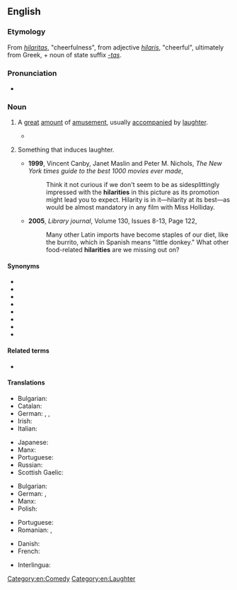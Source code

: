 ==English==

===Etymology===
From {{uder|en|la|-}} ''[[hilaritas]]'', "cheerfulness", from adjective ''[[hilaris]]'', "cheerful", ultimately from Greek, + noun of state suffix ''[[-tas]]''.

===Pronunciation===
* {{IPA|en|/hɪˈlæɹɪ.ti/}}
{{rfap|en}}

===Noun===
{{en-noun|~}}

# {{lb|en|uncountable}} A [[great]] [[amount]] of [[amusement]], usually [[accompany|accompanied]] by [[laughter]].
#: {{ux|en|The duck escaped into the children's party, and '''hilarity''' ensued.}}
#* {{RQ:Thackeray Pendennis||passage=In the rattle of the box, and of their agreeable conversation, Sir Francis’s spirits rose to their accustomed point of feeble '''hilarity'''.|46}}
# {{lb|en|countable}} Something that induces laughter.
#* '''1999''', Vincent Canby, Janet Maslin and Peter M. Nichols, ''The New York times guide to the best 1000 movies ever made'',
#*: Think it not curious if we don't seem to be as sidesplittingly impressed with the '''hilarities''' in this picture as its promotion might lead you to expect. Hilarity is in it—hilarity at its best—as would be almost mandatory in any film with Miss Holliday.
#* '''2005''', ''Library journal'', Volume 130, Issues 8-13, Page 122,
#*: Many other Latin imports have become staples of our diet, like the burrito, which in Spanish means "little donkey." What other food-related '''hilarities''' are we missing out on?

====Synonyms====
* {{l|en|cheerfulness}}
* {{l|en|buoyancy}}
* {{l|en|delight}}
* {{l|en|gaiety}}
* {{l|en|glee}}
* {{l|en|jauntiness}}
* {{l|en|merriment}}
* {{l|en|mirth}}

====Related terms====
* {{l|en|hilarious}}

====Translations====
{{trans-top|happiness}}
* Bulgarian: {{t+|bg|веселие|n}}
* Catalan: {{t|ca|hilaritat|f}}
* German: {{t+|de|Fröhlichkeit|f}}, {{t+|de|Ausgelassenheit|f}}, {{t+|de|Heiterkeit|f}}
* Irish: {{t|ga|meidhir|f}}
* Italian: {{t+|it|ilarità|f}}
{{trans-mid}}
* Japanese: {{t|ja|ハピネス|tr=hapinesu}}
* Manx: {{t|gv|ard-ghennalys|m}}
* Portuguese: {{t+|pt|hilaridade|f}}
* Russian: {{t+|ru|весе́лье|n}}
* Scottish Gaelic: {{t|gd|sogan|m}}
{{trans-bottom}}

{{trans-top|something inducing laughter}}
* Bulgarian: {{t+|bg|смешка|f}}
* German: {{t+|de|Komik|f}}, {{t+|de|Witz|m}}
* Manx: {{t|gv|ard-aittys|m}}
* Polish: {{t+|pl|głupawka|f}}
{{trans-mid}}
* Portuguese: {{t+|pt|hilaridade|f}}
* Romanian: {{t|ro|râsete|n-p}}, {{t+|ro|ilaritate|f}}
{{trans-bottom}}

{{checktrans-top}}
* Danish: {{t-check|da|munterhed}}
* French: {{t+check|fr|hilarité|f}}
{{trans-mid}}
* Interlingua: {{t-check|ia|hilaritate}}
{{trans-bottom}}

[[Category:en:Comedy]]
[[Category:en:Laughter]]